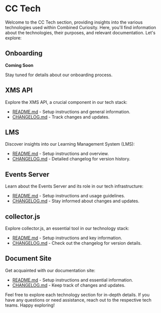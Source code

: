 # CC Tech

Welcome to the CC Tech section, providing insights into the various technologies used within Combined Curiosity. Here, you'll find information about the technologies, their purposes, and relevant documentation. Let's explore:

## Onboarding

**Coming Soon**

Stay tuned for details about our onboarding process.

## XMS API

Explore the XMS API, a crucial component in our tech stack:

- [README.md](https://github.com/combined-curiosity/xms-api/blob/main/README.md) - Setup instructions and general information.
- [CHANGELOG.md](https://github.com/combined-curiosity/xms-api/blob/main/CHANGELOG.md) - Track changes and updates.

## LMS

Discover insights into our Learning Management System (LMS):

- [README.md](https://github.com/combined-curiosity/lms/blob/main/README.md) - Setup instructions and overview.
- [CHANGELOG.md](https://github.com/combined-curiosity/lms/blob/main/CHANGELOG.md) - Detailed changelog for version history.

## Events Server

Learn about the Events Server and its role in our tech infrastructure:

- [README.md](https://github.com/combined-curiosity/events/blob/main/README.md) - Setup instructions and usage guidelines.
- [CHANGELOG.md](https://github.com/combined-curiosity/events/blob/main/CHANGELOG.md) - Stay informed about changes and updates.

## collector.js

Explore collector.js, an essential tool in our technology stack:

- [README.md](https://github.com/combined-curiosity/collector-js/blob/main/README.md) - Setup instructions and key information.
- [CHANGELOG.md](https://github.com/combined-curiosity/collector-js/blob/main/CHANGELOG.md) - Check out the changelog for version details.

## Document Site

Get acquainted with our documentation site:

- [README.md](https://github.com/willisjordancc/documentation-starter-kit/README.md) - Setup instructions and essential information.
- [CHANGELOG.md](https://github.com/willisjordancc/documentation-starter-kit/CHANGELOG.md) - Keep track of changes and updates.

Feel free to explore each technology section for in-depth details. If you have any questions or need assistance, reach out to the respective tech teams. Happy exploring!